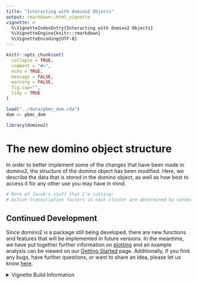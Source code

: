 ```yaml
---
title: "Interacting with domino2 Objects"
output: rmarkdown::html_vignette
vignette: >
  %\VignetteIndexEntry{Interacting with domino2 Objects}
  %\VignetteEngine{knitr::rmarkdown}
  %\VignetteEncoding{UTF-8}
---
```


```r
knitr::opts_chunk$set(
  collapse = TRUE,
  comment = "#>",
  echo = TRUE,
  message = FALSE,
  warning = FALSE,
  fig.cap="",
  tidy = TRUE
)

load("../data/pbmc_dom.rda")
dom <- pbmc_dom
```

```r
library(domino2)
```

# The new domino object structure

In order to better implement some of the changes that have been made in domino2, the structure of the domino object has been modified. Here, we describe the data that is stored in the domino object, as well as how best to access it for any other use you may have in mind.

```r
# More of Jacob's stuff that I'm cutting:
# Active transcription factors in each cluster are determined by conducting wilcoxon rank sum tests for each transcription factor where the trascription factor activity scores amongst all cells in the cluster are tested against the activity scores of all cells outside of the cluster. The p-value for the one-sided test for greater activity within the cluster compared to outside is stored in pbmc_dom\@clust_de. Linkage between receptors and transcription factors is assessed by Spearman correlation between transcription factor activity scores and scaled expression of receptor-encoding genes across all cells in the data set. Spearman coefficients are stored in pbmc_dom\@cor.
```

## Continued Development

Since domino2 is a package still being developed, there are new functions and features that will be implemented in future versions. In the meantime, we have put together further information on [plotting](vignette("plotting_vignette")) and an example analysis can be viewed on our [Getting Started](vignette("domino2")) page. Additionally, if you find any bugs, have further questions, or want to share an idea, please let us know [here](https://github.com/FertigLab/domino_development/issues).

<details><summary>Vignette Build Information</summary>
Date last built and session information:
```r
Sys.Date()
sessionInfo()
```
</details>